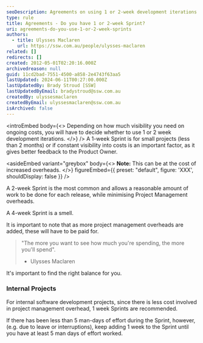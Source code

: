 ```yaml
---
seoDescription: Agreements on using 1 or 2-week development iterations depend on project size and visibility needs
type: rule
title: Agreements - Do you have 1 or 2-week Sprint?
uri: agreements-do-you-use-1-or-2-week-sprints
authors:
  - title: Ulysses Maclaren
    url: https://ssw.com.au/people/ulysses-maclaren
related: []
redirects: []
created: 2012-05-01T02:20:16.000Z
archivedreason: null
guid: 11cd2bad-7551-4500-a858-2e4743f63aa5
lastUpdated: 2024-06-11T00:27:00.000Z
lastUpdatedBy: Brady Stroud [SSW]
lastUpdatedByEmail: bradystroud@ssw.com.au
createdBy: ulyssesmaclaren
createdByEmail: ulyssesmaclaren@ssw.com.au
isArchived: false
---
```


<introEmbed
  body={<>
Depending on how much visibility you need on ongoing costs, you will have to decide whether to use 1 or 2 week development iterations.
  </>}
/>
A 1-week Sprint is for small projects (less than 2 months) or if constant visibility into costs is an important factor, as it gives better feedback to the Product Owner.

<asideEmbed
  variant="greybox"
  body={<>
    **Note:** This can be at the cost of increased overheads.
  </>}
  figureEmbed={{
    preset: "default",
    figure: 'XXX',
    shouldDisplay: false
  }}
/>

A 2-week Sprint is the most common and allows a reasonable amount of work to be done for each release, while minimising Project Management overheads.

A 4-week Sprint is a smell.

It is important to note that as more project management overheads are added, these will have to be paid for.

> "The more you want to see how much you're spending, the more you'll spend".
>
> * Ulysses Maclaren

It's important to find the right balance for you.

### Internal Projects

For internal software development projects, since there is less cost involved in project management overhead, 1 week Sprints are recommended.

If there has been less than 5 man-days of effort during the Sprint, however, (e.g. due to leave or interruptions), keep adding 1 week to the Sprint until you have at least 5 man days of effort worked.
